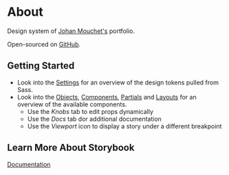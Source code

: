 
<Meta title="About/Getting Started" />

# About

Design system of [Johan Mouchet's](https://www.johan-mouchet.com/) portfolio.

Open-sourced on [GitHub](https://github.com/JohanMouchet/johan-mouchet.com).

## Getting Started

- Look into the [Settings](/storybook/?path=/story/settings-colors--default-story) for an overview of the design tokens pulled from Sass.
- Look into the [Objects](/storybook/?path=/story/objects-button--default-story), [Components](/storybook/?path=/story/components-projects--default-story), [Partials](/storybook/?path=/story/partials-header--default-story) and [Layouts](/storybook/?path=/story/layouts-default--default-story) for an overview of the available components.
  - Use the _Knobs_ tab to edit props dynamically
  - Use the _Docs_ tab dor additional documentation
  - Use the _Viewport_ icon to display a story under a different breakpoint

## Learn More About Storybook

[Documentation](https://storybook.js.org/docs/basics/introduction/)
